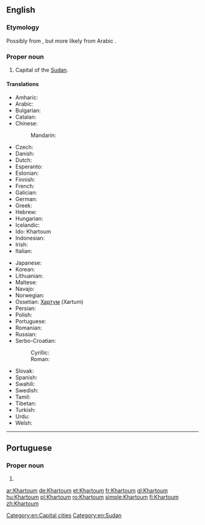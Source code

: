 ==English==
{{wikipedia}}

===Etymology===
Possibly from {{etyl|ar|en}} {{m|ar|خَرْطُوم||elephant [[trunk]]}}, but more likely from Arabic {{m|ar|قُرْطُم||safflower}}.

===Proper noun===
{{en-proper noun}}

# Capital of the [[Sudan]].

====Translations====
{{trans-top|capital of Sudan}}
* Amharic: {{t|am|ካርቱም|tr=karətumə}}
* Arabic: {{t+|ar|اَلْخَرْطُوم|m}}
* Bulgarian: {{t|bg|Хартум|m|tr=Xartúm}}
* Catalan: {{t|ca|Khartum|m}}
* Chinese:
*: Mandarin: {{t+|cmn|喀土穆|tr=Kātǔmù|sc=Hani}}
* Czech: {{t+|cs|Chartúm|m}}
* Danish: {{t|da|Khartoum}}
* Dutch: {{t+|nl|Khartoem}}
* Esperanto: {{t|eo|Ĥartumo}}
* Estonian: {{t|et|Hartum}}
* Finnish: {{t|fi|Khartum}}
* French: {{t+|fr|Khartoum|m}}
* Galician: {{t+|gl|Khartún|m}}
* German: {{t+|de|Khartum}}
* Greek: {{t+|el|Χαρτούμ}}
* Hebrew: {{t+|he|חרטום|tr=ħartum}}
* Hungarian: {{t+|hu|Kartúm}}
* Icelandic: {{t|is|Kartúm}}
* Ido: Khartoum
* Indonesian: {{t|id|Khartoum}}
* Irish: {{t|ga|Cartúm|m}}
* Italian: {{t|it|Khartum}}
{{trans-mid}}
* Japanese: {{t|ja|ハルツーム|tr=Harutsūmu}}
* Korean: {{t|ko|하르툼|tr=Hareutum|sc=Hang}}
* Lithuanian: {{t|lt|Chartumas}}
* Maltese: {{t|mt|Kartum|m}}
* Navajo: {{t|nv|Kʼaatʼóóm}}
* Norwegian: {{t|no|Khartoum}}
* Ossetian: [[Хартум]] (Xartum)
* Persian: {{t|fa|خارطوم|tr=xartûm}}
* Polish: {{t+|pl|Chartum|m}}
* Portuguese: {{t+|pt|Cartum|f}}
* Romanian: {{t+|ro|Khartoum}}
* Russian: {{t|ru|Харту́м|m}}
* Serbo-Croatian:
*: Cyrillic: {{t|sh|Картум|m}}
*: Roman: {{t|sh|Kartum|m}}
* Slovak: {{t|sk|Chartúm|m}}
* Spanish: {{t+|es|Jartum|m}}
* Swahili: {{t|sw|Khartoum}}
* Swedish: {{t|sv|Khartoum}}
* Tamil: {{t|ta|கார்த்தௌம்}}
* Tibetan: {{t|bo|ཁར་ཏུམ}}
* Turkish: {{t|tr|Hartum}}
* Urdu: {{t|ur|خرطوم}}
* Welsh: {{t|cy|Khartoum}}
{{trans-bottom}}

[[Category:en:Capital cities]]
[[Category:en:Sudan]]

----

==Portuguese==

===Proper noun===
{{pt-proper noun|f}}

# {{alternative spelling of|Cartum|lang=pt}}

[[ar:Khartoum]]
[[de:Khartoum]]
[[et:Khartoum]]
[[fr:Khartoum]]
[[gl:Khartoum]]
[[hu:Khartoum]]
[[pl:Khartoum]]
[[ro:Khartoum]]
[[simple:Khartoum]]
[[fi:Khartoum]]
[[zh:Khartoum]]